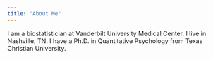 ```yaml
---
title: "About Me"
---
```


I am a biostatistician at Vanderbilt University Medical Center. I live in Nashville, TN. I have a Ph.D. in Quantitative Psychology from Texas Christian University.